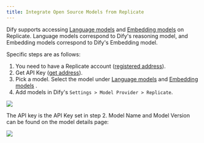 ```yaml
---
title: Integrate Open Source Models from Replicate
---
```



Dify supports accessing [Language models](https://replicate.com/collections/language-models) and [Embedding models](https://replicate.com/collections/embedding-models) on Replicate. Language models correspond to Dify's reasoning model, and Embedding models correspond to Dify's Embedding model.

Specific steps are as follows:

1. You need to have a Replicate account ([registered address](https://replicate.com/signin?next=/docs)).
2. Get API Key ([get address](https://replicate.com/signin?next=/docs)).
3. Pick a model. Select the model under [Language models](https://replicate.com/collections/language-models) and [Embedding models](https://replicate.com/collections/embedding-models) .
4. Add models in Dify's `Settings > Model Provider > Replicate`.

![](https://assets-docs.dify.ai/dify-enterprise-mintlify/en/development/models-integration/b11aa84eb58e4457b47696f077389e37.png)

The API key is the API Key set in step 2. Model Name and Model Version can be found on the model details page:

![](https://assets-docs.dify.ai/dify-enterprise-mintlify/en/development/models-integration/95e2ad371c82ef7ef641192f2bf1a1f8.png)
